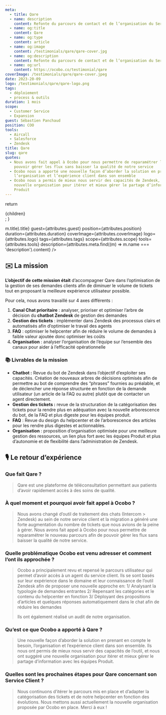 ```yaml
---
meta:
  - title: Qare
  - name: description
    content: Refonte du parcours de contact et de l’organisation du Service Client
  - name: og:title
    content: Qare
  - name: og:type
    content: article
  - name: og:image
    content: /testimonials/qare/qare-cover.jpg
  - name: og:description
    content: Refonte du parcours de contact et de l’organisation du Service Client
  - name: og:url
    content: https://ocobo.co/testimonial/qare
coverImage: /testimonials/qare/qare-cover.jpeg
date: 2023-20-09
logo: /testimonials/qare/qare-logo.png
tags:
  - déploiement
  - process & outils
duration: 1 mois
scope:
  - Customer Service
  - Expansion
guest: Sébastien Panchaud
position: COO
tools:
  - Aircall
  - Salesforce
  - Zendesk
title: Qare
slug: qare
quotes:
  - Nous avons fait appel à Ocobo pour nous permettre de reparamétrer le nouveau parcours afin de
    pouvoir gérer les flux sans baisser la qualité de notre service
  - Ocobo nous a apporté une nouvelle façon d’aborder la solution en prenant en compte le besoin,
    l’organisation et l’expérience client dans son ensemble
  - Ocobo nous a permis de mieux nous servir des capacités de Zendesk, et nous ont suggéré une
    nouvelle organisation pour itérer et mieux gérer le partage d’information avec les équipes
    Produit
---
```



  return <div className="grid-cols-12 gap-4 desktop:grid">{children}</div>;
}

<div className="col-span-12">
  <TestimonialHeader
    title={attributes.meta.find((m) => m.title).title}
    guest={attributes.guest}
    position={attributes.position}
    duration={attributes.duration}
    coverImage={attributes.coverImage}
    logo={attributes.logo}
    tags={attributes.tags}
    scope={attributes.scope}
    tools={attributes.tools}
    description={attributes.meta.find((m) => m.name === 'description').content}
  />
</div>

<div className="prose col-span-6">

## ✉️ La mission

**L’objectif de cette mission était** d’accompagner Qare dans l’optimisation de la gestion de ses
demandes clients afin de diminuer le volume de tickets tout en proposant la meilleure expérience
utilisateur possible.

Pour cela, nous avons travaillé sur 4 axes différents :

1. **Canal Chat prioritaire** : analyser, prioriser et optimiser l’arbre de décision du **chatbot
   Zendesk** de gestion des demandes
2. **Gestion des tickets** : implémenter dans Zendesk des processus clairs et automatisés afin
   d’optimiser le travail des agents
3. **FAQ** : optimiser le helpcenter afin de réduire le volume de demandes à faible valeur ajoutée
   donc optimiser les coûts
4. **Organisation** : analyser l’organisation de l’équipe sur l’ensemble des canaux pour aider à
   l’efficacité opérationnelle

 <Callout>

### 📚 Livrables de la mission

- **Chatbot :** Revue du bot de Zendesk dans l’objectif d’exploiter ses capacités. Création de
  nouveaux arbres de décisions optimisés afin de permettre au bot de comprendre des “phrases”
  fournies au préalable, et de déclencher une réponse structurée en fonction de la demande
  utilisateur (un article de la FAQ ou autre) plutôt que de contacter un agent directement.
- **Gestion des tickets :** revue de la structuration de la catégorisation des tickets pour la
  rendre plus en adéquation avec la nouvelle arborescence du bot, de la FAQ et plus digeste pour les
  équipes produit.
- **FAQ** : Revue du design du helpcenter et de l’arborescence des articles pour les rendre plus
  digestes et actionnables.
- **Organisation** : proposition d’organisation optimisée pour une meilleure gestion des ressources,
  un lien plus fort avec les équipes Produit et plus d’autonomie et de flexibilité dans
  l’administration de Zendesk.

</Callout>

</div>

<div className="col-span-1" />
<div className="prose col-span-5">

## 🎙️ Le retour d’expérience

### Que fait Qare ?

> Qare est une plateforme de téléconsultation permettant aux patients d’avoir rapidement accès à des
> soins de qualité.

### À quel moment et pourquoi avoir fait appel à Ocobo ?

> Nous avons changé d’outil de traitement des chats (Intercom > Zendesk) au sein de notre service
> client et la migration a généré une forte augmentation du nombre de tickets que nous avions de la
> peine à gérer. Nous avons fait appel à Ocobo pour nous permettre de reparamétrer le nouveau
> parcours afin de pouvoir gérer les flux sans baisser la qualité de notre service.

### Quelle problématique Ocobo est venu adresser et comment l’ont ils approchée ?

> Ocobo a principalement revu et repensé le parcours utilisateur qui permet d’avoir accès à un agent
> du service client. Ils se sont basés sur leur expérience dans le domaine et leur connaissance de
> l’outil Zendesk afin de proposer une nouvelle approche en: 1/ Analysant la typologie de demandes
> entrantes 2/ Repensant les catégories et le contenu du helpcenter en fonction 3/ Déployant des
> propositions d’articles et quelques réponses automatiquement dans le chat afin de réduire les
> demandes
>
> Ils ont également réalisé un audit de notre organisation.

### Qu’est ce que Ocobo a apporté à Qare ?

> Une nouvelle façon d’aborder la solution en prenant en compte le besoin, l’organisation et
> l’expérience client dans son ensemble. Ils nous ont permis de mieux nous servir des capacités de
> l’outil, et nous ont suggéré une nouvelle organisation pour itérer et mieux gérer le partage
> d’information avec les équipes Produit.

### Quelles sont les prochaines étapes pour Qare concernant son Service Client ?

> Nous continuons d’itérer le parcours mis en place et d’adapter la catégorisation des tickets et de
> notre helpcenter en fonction des évolutions. Nous mettons aussi actuellement la nouvelle
> organisation proposée par Ocobo en place. Merci à eux !

</div>
